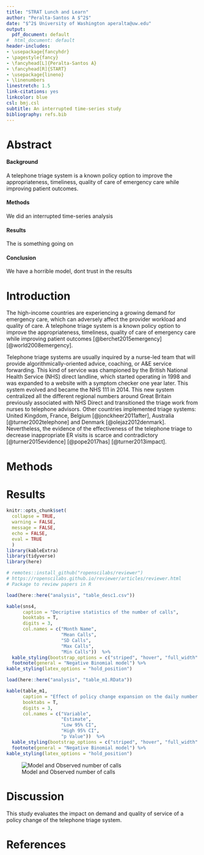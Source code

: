 ```yaml
---
title: "STRAT Lunch and Learn"
author: "Peralta-Santos A $^2$"
date: "$^2$ University of Washington aperalta@uw.edu" 
output:
  pdf_document: default
#  html_document: default
header-includes:
- \usepackage{fancyhdr}
- \pagestyle{fancy}
- \fancyhead[L]{Peralta-Santos A}
- \fancyhead[R]{START}
- \usepackage{lineno}
- \linenumbers
linestretch: 1.5
link-citations: yes
linkcolor: blue
csl: bmj.csl
subtitle: An interrupted time-series study
bibliography: refs.bib
---
```


\pagebreak
Abstract
===============================================================================


#### Background  
A telephone triage system is a known policy option to improve the appropriateness, timeliness, quality of care of emergency care while improving patient outcomes.

#### Methods
We did an interrupted time-series analysis 

#### Results
The is something going on

#### Conclusion 
We have a horrible model, dont trust in the results 

\pagebreak
Introduction
================================================================================

The high-income countries are experiencing a growing demand for emergency care, which can adversely affect the provider workload and quality of care. A telephone triage system is a known policy option to improve the appropriateness, timeliness, quality of care of emergency care while improving patient outcomes [@berchet2015emergency] [@world2008emergency].  

Telephone triage systems are usually inquired by a nurse-led team that will provide algorithmically-oriented advice, coaching, or A&E service forwarding. This kind of service was championed by the British National Health Service (NHS) direct landline, which started operating in 1998 and was expanded to a website with a symptom checker one year later. This system evolved and became the NHS 111  in 2014. This new system centralized all the different regional numbers around Great Britain previously associated with NHS Direct and transitioned the triage work from nurses to telephone advisors. Other countries implemented triage systems: United
Kingdom, France, Belgium [@jonckheer2011after], Australia [@turner2002telephone] and Denmark [@olejaz2012denmark]. Nevertheless, the evidence of the effectiveness of the telephone triage to decrease inappropriate ER visits is scarce and contradictory [@turner2015evidence] [@pope2017has] [@turner2013impact].

\pagebreak
Methods
================================================================================


\pagebreak
Results
================================================================================

```r
knitr::opts_chunk$set(
  collapse = TRUE,
  warning = FALSE,
  message = FALSE,
  echo = FALSE,
  eval = TRUE
  )
library(kableExtra)
library(tidyverse)
library(here)
```

```r
# remotes::install_github("ropenscilabs/reviewer")
# https://ropenscilabs.github.io/reviewer/articles/reviewer.html
# Package to review papers in R
```

```r
load(here::here("analysis", "table_desc1.csv"))

kable(sns4, 
      caption = "Decriptive statistics of the number of calls", 
      booktabs = T, 
      digits = 3,
      col.names = c("Month Name",
                    "Mean Calls",
                    "SD Calls",
                    "Max Calls", 
                    "Min Calls"))  %>%
  kable_styling(bootstrap_options = c("striped", "hover", "full_width" = F)) %>%
  footnote(general = "Negative Binomial model") %>%
kable_styling(latex_options = "hold_position")   
```

```r
load(here::here("analysis", "table_m1.RData"))

kable(table_m1, 
      caption = "Effect of policy change expansion on the daily number of calls", 
      booktabs = T, 
      digits = 3,
      col.names = c("Variable",
                    "Estimate",
                    "Low 95% CI",
                    "High 95% CI", 
                    "p Value"))  %>%
  kable_styling(bootstrap_options = c("striped", "hover", "full_width" = F)) %>%
  footnote(general = "Negative Binomial model") %>%
kable_styling(latex_options = "hold_position")   
```

![Model and Observed number of calls](plot_model.png)

\pagebreak
Discussion
================================================================================

This study evaluates the impact on demand and quality of service of a policy change of the telephone triage system.

\pagebreak
References
===============================================================================

